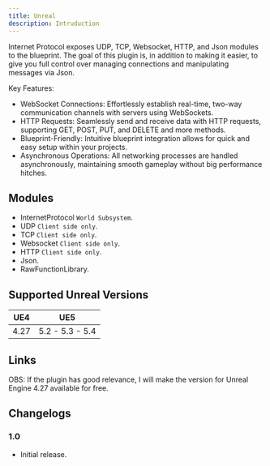 ```yaml
---
title: Unreal
description: Intruduction
---
```


Internet Protocol exposes UDP, TCP, Websocket, HTTP, and Json modules to the blueprint. The goal of this plugin is, in addition to making it easier, to give you full control over managing connections and manipulating messages via Json.

Key Features:

* WebSocket Connections: Effortlessly establish real-time, two-way communication channels with servers using WebSockets.
* HTTP Requests: Seamlessly send and receive data with HTTP requests, supporting GET, POST, PUT, and DELETE and more methods.
* Blueprint-Friendly: Intuitive blueprint integration allows for quick and easy setup within your projects.
* Asynchronous Operations: All networking processes are handled asynchronously, maintaining smooth gameplay without big performance hitches.

## Modules

* InternetProtocol `World Subsystem`.
* UDP `Client side only`.
* TCP `Client side only`.
* Websocket `Client side only`.
* HTTP `Client side only`.
* Json.
* RawFunctionLibrary.

## Supported Unreal Versions

UE4  | UE5
-----|----------------
4.27 | 5.2 - 5.3 - 5.4

## Links

<Cards>
  <Card title="Video Showcase" href="https://www.youtube.com/watch?v=n0eVonOsPXw" />
  <Card title="Get Header-Only Lib" href="https://www.youtube.com/watch?v=n0eVonOsPXw" />
  <Card title="Get UE5 Plugin" href="https://www.unrealengine.com/marketplace/en-US/product/6e1c9d50c0624012808c0b6c25fa3a5a" />
</Cards>

OBS: If the plugin has good relevance, I will make the version for Unreal Engine 4.27 available for free.

## Changelogs

### 1.0

* Initial release.